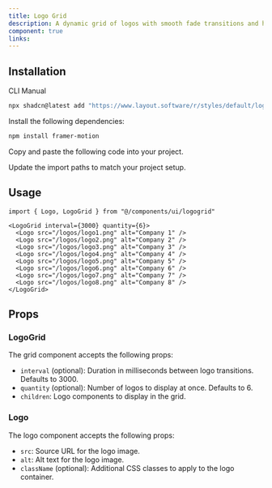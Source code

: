 ```yaml
---
title: Logo Grid
description: A dynamic grid of logos with smooth fade transitions and hover pause functionality.
component: true
links:
---
```


<ComponentPreview
  name="logogrid-demo"
  className="[&_.preview>[data-orientation=vertical]]:sm:max-w-[70%]"
  description="A grid of logos with smooth transitions"
/>

## Installation

<Tabs defaultValue="cli">

<TabsList>
  <TabsTrigger value="cli">CLI</TabsTrigger>
  <TabsTrigger value="manual">Manual</TabsTrigger>
</TabsList>

<TabsContent value="cli">

```bash
npx shadcn@latest add "https://www.layout.software/r/styles/default/logogrid.json"
```

</TabsContent>

<TabsContent value="manual">

<Steps>

<Step>Install the following dependencies:</Step>

```bash
npm install framer-motion
```

<Step>Copy and paste the following code into your project.</Step>

<ComponentSource name="logogrid" />

<Step>Update the import paths to match your project setup.</Step>

</Steps>

</TabsContent>

</Tabs>

## Usage

```tsx
import { Logo, LogoGrid } from "@/components/ui/logogrid"
```

```tsx
<LogoGrid interval={3000} quantity={6}>
  <Logo src="/logos/logo1.png" alt="Company 1" />
  <Logo src="/logos/logo2.png" alt="Company 2" />
  <Logo src="/logos/logo3.png" alt="Company 3" />
  <Logo src="/logos/logo4.png" alt="Company 4" />
  <Logo src="/logos/logo5.png" alt="Company 5" />
  <Logo src="/logos/logo6.png" alt="Company 6" />
  <Logo src="/logos/logo7.png" alt="Company 7" />
  <Logo src="/logos/logo8.png" alt="Company 8" />
</LogoGrid>
```

## Props

### LogoGrid

The grid component accepts the following props:

- `interval` (optional): Duration in milliseconds between logo transitions. Defaults to 3000.
- `quantity` (optional): Number of logos to display at once. Defaults to 6.
- `children`: Logo components to display in the grid.

### Logo

The logo component accepts the following props:

- `src`: Source URL for the logo image.
- `alt`: Alt text for the logo image.
- `className` (optional): Additional CSS classes to apply to the logo container.
